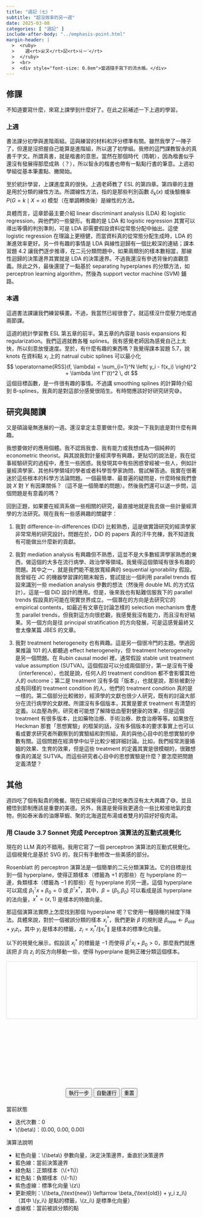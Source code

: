 ```yaml
---
title: "週記（七）"
subtitle: "超沒效率的另一週"
date: 2025-03-08
categories: [ "週記" ]
include-after-body: "../emphasis-point.html"
margin-header: |
  >  <ruby>
  >    週<rt>ㄓㄡ</rt>記<rt>ㄐㄧˋ</rt>
  >  </ruby>
  >  <br>
  >  <div style="font-size: 0.8em">當週隨手寫下的流水帳。</div>
---
```


## 修課

不知道要寫什麼，來寫上課學到什麼好了。在此之前補述一下上週的學習。

### 上週

書法課分初學與進階兩組。這與練習的材料和評分標準有關。雖然我學了一陣子了，但還是沒把握自己能算是進階組，所以選了初學組。我修的這門課教智永的真書千字文。所謂真書，就是楷書的意思。當然在那個時代（隋朝），因為楷書似乎還沒有發展得那麼成熟（？），所以智永的楷書也帶有一點點行書的筆意。上週初學組從基本筆畫點、撇開始。

至於統計學習，上課進度真的很快。上週老師教了 ESL 的第四章。第四章的主題是用於分類的線性方法。所謂線性方法，指的是那些判別函數 $\delta_k(x)$ 或後驗機率 $P(G = k \mid X = x)$ 模型（在單調轉換後）是線性的方法。

具體而言，這章節最主要介紹 linear discriminant analysis (LDA) 和 logistic regression，與他們的一些變形。有趣的是 LDA 和 logistic regression 其實可以導出等價的判別準則，可是 LDA 卻需要假設資料從常態分配中抽出。這使 logistic regression 在理論上更穩健，而當資料真的從常態分配生成時，LDA 的漸進效率更好。另一件有趣的事情是 LDA 與線性迴歸有一個比較深的連結；課本習題 4.2 讓我們逐步推導，在二元分類問題中，如果兩類別的樣本數相當，那線性迴歸的決策邊界其實就是 LDA 的決策邊界。不過我還沒有參透背後的直觀意義。除此之外，最後還提了一點基於 separating hyperplanes 的分類方法，如 perceptron learning algorithm，然後為 support vector machine (SVM) 鋪路。

### 本週

這週書法課讓我們練習橫畫。不過，我當然已經很會了。就這樣沒什麼壓力地度過兩節課。

這週的統計學習教 ESL 第五章的前半。第五章的內容是 basis expansions 和 regularization。我們這週就教各種 splines。我有感覺老師因為感覺自己上太快，所以刻意放慢速度。至於，有什麼有趣的東西嗎？我覺得課本習題 5.7，說 knots 在資料點 $x_i$ 上的 natrual cubic splines 可以最小化
$$
\operatorname{RSS}(f, \lambda)
= \sum_{i=1}^N \left( y_i - f(x_i) \right)^2 + \lambda \int f''(t)^2 \, dt
$$
這個目標函數，是一件很有趣的事情。不過講 smoothing splines 的計算時介紹到 B-splines，我真的是對這部分感覺很陌生。有時間應該好好研究研究😅。

## 研究與閱讀

又是碩論毫無進展的一週。還沒拿定主意要做什麼。來說一下我到底是對什麼有興趣。

我想要做好的應用個體。我不認爲我會、我有能力或我想成為一個純粹的 econometric theorist。與其說我對計量經濟學有興趣，更貼切的說法是，我在從事經驗研究的過程中，產生一些困惑。我發現其中有些困惑曾經被一些人，例如計量經濟學家、其他科學領域的學者或者科學哲學家詢問、嘗試解答過。我實在很著迷於這些根本的科學方法論問題。一個最簡單、最普遍的疑問是，什麼時候我們會說 $X$ 對 $Y$ 有因果關係？（這不是一個簡單的問題）。然後我們還可以退一步問，這個問題是有意義的嗎？

回到正題，如果要在經濟系做一些相關的研究，最直接地就是我去做一些計量經濟學的方法研究。現在我有一些感興趣的關鍵字：

1. 我對 difference-in-differences (DiD) 比較熟悉，這是做實證研究的經濟學家非常常用的研究設計。問題在於，DiD 的 papers 真的汗牛充棟，我不知道我有可能做出什麼新的貢獻。

2. 我對 mediation analysis 有興趣但不熟悉，這並不是大多數經濟學家熟悉的東西，做這個的大多在流行病學、政治學等領域。我覺得這個領域有很多有趣的問題。其中之一，就是我們能不能放寬經典的 sequential ignorability 假設。我曾經在 JC 的機器學習課的期末報告，嘗試提出一個利用 parallel trends 假設來識別一些 mediation analysis 參數的想法（然後用 double ML 的方式估計）。這是一個 DiD 設計的應用。但是，後來我也有點難信服我下的 parallel trends 假設真的可能在現實世界成立。一個潛在的方向是去研究它的 empirical contents，如最近有文章在討論怎樣的 selection mechanism 會產生 parallel trends，但我對這方向很悲觀，我感覺我沒有能力，而且沒有好結果。另一個方向是往 principal stratification 的方向發展，可是這感覺最終又會太像某篇 JBES 的文章。

3. 我對 treatment heterogeneity 也有興趣。這是另一個很冷門的主題。學過因果推論 101 的人都聽過 effect heterogeneity，但 treatment heterogeneity 是另一個問題。在 Rubin causal model 裡，通常假設 stable unit treatment value assumption (SUTVA)。這個假設可以分成兩個部分，第一是沒有干擾（interference），也就是說，任何人的 treatment condition 都不會影響其他人的 outcome；第二是 treatment 沒有多個「版本」，也就是說，那些被劃分成有同樣的 treatment condition 的人，他們的 treatment condition 真的是一樣的。第二個部分比較微妙，經濟學的文獻也很少人研究，既有的討論大部分在流行病學的文獻裡。所謂沒有多個版本，其實是要求 treatment 有清楚的定義。以血壓為例，研究者可能想了解降低血壓對健康的效果，但是這個 treatment 有很多版本，比如藥物治療、手術治療、飲食治療等等。如果放在 Heckman 那套「思想實驗」的框架的話，沒有多個版本的要求事實上也可以看成要求研究者所觀察到的實驗組和對照組，真的與他心目中的思想實驗的參數有關。這個問題在經濟學中似乎比較少被詳細討論。比如，我們經常測量婚姻的效果、生育的效果，但是這些 treatment 的定義其實是很模糊的，很難想像真的滿足 SUTVA。而這些研究者心目中的思想實驗是什麼？要怎麼把問題定義清楚？

## 其他

週四吃了個有點貴的晚餐。現在已經覺得自己對吃東西沒有太大興趣了😅。並且體悟到節制應該是重要的美德。另外，我還是覺得我更適合一些比較接地氣的食物，例如泰米香的油爆草蝦、聚的北海道昆布湯或者雙月的蒜好好瘦肉湯。

### 用 Claude 3.7 Sonnet 完成 Perceptron 演算法的互動式視覺化

現在的 LLM 真的不錯用。我用它寫了一個 perceptron 演算法的互動式視覺化。這個視覺化是基於 SVG 的，我只有手動修改一些美感的部分。

Rosenblatt 的 perceptron 演算法是一個簡單的二元分類演算法。它的目標是找到一個 hyperplane，使得正類樣本（標籤為 $+1$ 的那些）在 hyperplane 的一邊，負類樣本（標籤為 $-1$ 的那些）在 hyperplane 的另一邊。這個 hyperplane 可以寫成 $\beta_1^\intercal x + \beta_0 = 0$ 或 $\beta^\intercal x^*$，其中，$\beta = (\beta_1, \beta_0)$ 可以看成是該 hyperplane 的法向量，$x^* = (x, 1)$ 是樣本的特徵向量。

那這個演算法實際上怎麼找到那個 hyperplane 呢？它使用一種隨機的梯度下降法。具體來說，對於一個被誤分類的樣本 $x_i^*$，我們更新 $\beta$ 的規則是 $\beta_{\text{new}} \leftarrow \beta_{\text{old}} + y_i z_i$，其中 $y_i$ 是樣本的標籤，$z_i = x_i^* / \| x_i^* \|$ 是樣本的標準化向量。

以下的視覺化展示，假設該 $x_i^*$ 的標籤是 $-1$ 而使得 $\beta^\intercal x_i + \beta_0 > 0$，那麼我們就應該把 $\beta$ 向 $z_i$ 的反方向移動一些，使得 hyperplane 能夠正確分類這個樣本。

```{=html}
<div id="perceptron-container" style="width:100%;max-width:900px;margin:0 auto;">
  <div style="width:100%;position:relative;padding-bottom:62.5%;">
    <svg id="perceptron-svg" width="100%" height="100%" style="position:absolute;top:0;left:0;display:block;border:1px solid #ddd;background-color:#fff;"></svg>
  </div>

  <div style="text-align:center;margin:20px 0;">
    <button id="step-button" class="btn btn-primary">執行一步</button>
    <button id="auto-button" class="btn btn-success">自動運行</button>
    <button id="reset-button" class="btn btn-danger">重置</button>
  </div>

  <div class="callout callout-style-default callout-note callout-titled">
  <div class="callout-header d-flex align-content-center">
  <div class="callout-icon-container">
  <i class="callout-icon"></i>
  </div>
  <div class="callout-title-container flex-fill">
  當前狀態
  </div>
  </div>
  <div class="callout-body-container callout-body">
  <ul>
    <li>迭代次數：<span id="iteration-count">0</span></li>
    <li><span class="math inline">\(\beta\)</span>：(<span id="beta-x">0.00</span>, <span id="beta-y">0.00</span>, <span id="beta-bias">0.00</span>)</li>
    <li id="selected-point-info" style="display:none;">
      <ul>
        <li>選中的點：(<span id="point-x"></span>, <span id="point-y"></span>)；標籤：<span id="point-label"></span></li>
        <li>標準化向量 <span class="math inline">\(z\)</span>：(<span id="z-x"></span>, <span id="z-y"></span>, <span id="z-bias"></span>)</li>
      </ul>
    </li>
  </ul>
  </div>
  </div>

  <div class="callout callout-style-default callout-tip callout-titled">
  <div class="callout-header d-flex align-content-center">
  <div class="callout-icon-container">
  <i class="callout-icon"></i>
  </div>
  <div class="callout-title-container flex-fill">
  演算法說明
  </div>
  </div>
  <div class="callout-body-container callout-body">
  <ul>
    <li>紅色向量：<span class="math inline">\(\beta\)</span> 參數向量，決定決策邊界，垂直於決策邊界</li>
    <li>藍色線：當前決策邊界</li>
    <li>綠色點：正類樣本（<span class="math inline">\(+1\)</span>）</li>
    <li>紅色點：負類樣本（<span class="math inline">\(-1\)</span>）</li>
    <li>紫色虛線：標準化向量 <span class="math inline">\(z\)</span> </li>
    <li>更新規則：<span class="math inline">\(\beta_{\text{new}} \leftarrow \beta_{\text{old}} + y_i z_i\)</span>（其中 <span class="math inline">\(y_i\)</span> 是點的標籤，<span class="math inline">\(z_i\)</span>  是標準化向量）</li>
    <li>虛線框：當前被誤分類的點</li>
  </ul>
  </div>
  </div>

<script>
document.addEventListener('DOMContentLoaded', function() {
  // 獲取SVG元素
  const svg = document.getElementById('perceptron-svg');
  
  // 與窗口大小有關的重設函數
  function resizeSVG() {
    const svgRect = svg.getBoundingClientRect();
    const width = svgRect.width;
    const height = svgRect.height;
    
    // 更新中心點和縮放因子
    centerX = width / 2;
    centerY = height / 2;
    scale = Math.min(width, height) / 8;  // 動態調整縮放因子
    margin = Math.min(width, height) * 0.08;  // 動態調整邊距
    
    // 重繪整個視覺化
    initializeSVG();
    redraw();
  }
  
  // 添加窗口大小變化事件監聽器
  window.addEventListener('resize', resizeSVG);
  
  // SVG 命名空間
  const svgNS = "http://www.w3.org/2000/svg";
  
  // 感知機狀態
  let beta = { x: 0, y: 0, bias: 0 };
  let points = [
    { id: 1, x: 2.5, y: 1.5, label: 1 },
    { id: 2, x: 1.5, y: 2.5, label: 1 },
    { id: 3, x: -0.5, y: 1.5, label: 1 },
    { id: 4, x: -2.5, y: -1.5, label: -1 },
    { id: 5, x: -1.5, y: -2.5, label: -1 },
    { id: 6, x: 1.5, y: -1.5, label: -1 }
  ];
  let selectedPoint = null;
  let iterations = 0;
  let autoRunTimer = null;
  
  // 初始化可視化參數 - 將在resizeSVG中更新
  let centerX, centerY, scale, margin;
  
  // 座標轉換函數
  function toScreenX(x) {
    return centerX + x * scale;
  }
  
  function toScreenY(y) {
    return centerY - y * scale;
  }
  
  // 標準化向量
  function normalize(vector) {
    const norm = Math.sqrt(vector.x * vector.x + vector.y * vector.y + 1);
    return {
      x: vector.x / norm,
      y: vector.y / norm,
      bias: 1 / norm
    };
  }
  
  // 判斷點是否被錯誤分類
  function isMisclassified(point) {
    const normalizedPoint = normalize(point);
    const dotProduct = beta.x * normalizedPoint.x + beta.y * normalizedPoint.y + beta.bias * normalizedPoint.bias;
    
    const threshold = 0.01;
    
    if (point.label > 0) {
      return dotProduct < threshold;
    } else {
      return dotProduct > -threshold;
    }
  }
  
  // 找到第一個錯誤分類的點
  function findMisclassifiedPoint() {
    return points.find(point => isMisclassified(point)) || null;
  }
  
  // 初始化 SVG
  function initializeSVG() {
    // 清空 SVG
    while (svg.firstChild) {
      svg.removeChild(svg.firstChild);
    }
    
    // 定義箭頭標記 - 調小尺寸
    const defs = document.createElementNS(svgNS, "defs");
    const marker = document.createElementNS(svgNS, "marker");
    marker.setAttribute("id", "arrowhead");
    marker.setAttribute("markerWidth", "6");  // 從10減小到6
    marker.setAttribute("markerHeight", "4");  // 從7減小到4
    marker.setAttribute("refX", "6");  // 從9減小到6
    marker.setAttribute("refY", "2");  // 從3.5減小到2
    marker.setAttribute("orient", "auto");
    
    const polygon = document.createElementNS(svgNS, "polygon");
    polygon.setAttribute("points", "0 0, 6 2, 0 4");  // 從"0 0, 10 3.5, 0 7"減小到"0 0, 6 2, 0 4"
    
    marker.appendChild(polygon);
    defs.appendChild(marker);
    svg.appendChild(defs);
    
    // 計算SVG的可視區域
    const viewBox = `0 0 ${svg.getBoundingClientRect().width} ${svg.getBoundingClientRect().height}`;
    svg.setAttribute("viewBox", viewBox);
    
    // 繪製坐標軸
    const xAxis = document.createElementNS(svgNS, "line");
    xAxis.setAttribute("x1", margin);
    xAxis.setAttribute("x2", svg.getBoundingClientRect().width - margin);
    xAxis.setAttribute("y1", centerY);
    xAxis.setAttribute("y2", centerY);
    xAxis.setAttribute("stroke", "black");
    xAxis.setAttribute("stroke-width", "1.5");
    svg.appendChild(xAxis);
    
    const yAxis = document.createElementNS(svgNS, "line");
    yAxis.setAttribute("x1", centerX);
    yAxis.setAttribute("x2", centerX);
    yAxis.setAttribute("y1", margin);
    yAxis.setAttribute("y2", svg.getBoundingClientRect().height - margin);
    yAxis.setAttribute("stroke", "black");
    yAxis.setAttribute("stroke-width", "1.5");
    svg.appendChild(yAxis);
    
    // 調整字體大小根據SVG尺寸
    const fontSize = Math.max(10, Math.round(scale * 0.15));
    const smallFontSize = Math.max(8, Math.round(scale * 0.12));
    
    // x軸標籤
    const xLabel = document.createElementNS(svgNS, "text");
    xLabel.setAttribute("x", svg.getBoundingClientRect().width - margin + 20);
    xLabel.setAttribute("y", centerY + 15);
    xLabel.setAttribute("font-size", fontSize);
    xLabel.textContent = "x₁";
    svg.appendChild(xLabel);
    
    // y軸標籤
    const yLabel = document.createElementNS(svgNS, "text");
    yLabel.setAttribute("x", centerX - 15);
    yLabel.setAttribute("y", margin - 20);
    yLabel.setAttribute("font-size", fontSize);
    yLabel.textContent = "x₂";
    svg.appendChild(yLabel);
    
    // 繪製刻度
    [-3, -2, -1, 1, 2, 3].forEach(val => {
      // X軸刻度
      const xTick = document.createElementNS(svgNS, "line");
      xTick.setAttribute("x1", toScreenX(val));
      xTick.setAttribute("x2", toScreenX(val));
      xTick.setAttribute("y1", centerY - 5);
      xTick.setAttribute("y2", centerY + 5);
      xTick.setAttribute("stroke", "black");
      xTick.setAttribute("stroke-width", "1");
      svg.appendChild(xTick);
      
      const xText = document.createElementNS(svgNS, "text");
      xText.setAttribute("x", toScreenX(val));
      xText.setAttribute("y", centerY + 20);
      xText.setAttribute("text-anchor", "middle");
      xText.setAttribute("font-size", smallFontSize);
      xText.textContent = val;
      svg.appendChild(xText);
      
      // Y軸刻度
      const yTick = document.createElementNS(svgNS, "line");
      yTick.setAttribute("x1", centerX - 4);
      yTick.setAttribute("x2", centerX + 4);
      yTick.setAttribute("y1", toScreenY(val));
      yTick.setAttribute("y2", toScreenY(val));
      yTick.setAttribute("stroke", "black");
      yTick.setAttribute("stroke-width", "1");
      svg.appendChild(yTick);
      
      const yText = document.createElementNS(svgNS, "text");
      yText.setAttribute("x", centerX - 20);
      yText.setAttribute("y", toScreenY(val) + 5);
      yText.setAttribute("text-anchor", "middle");
      yText.setAttribute("font-size", smallFontSize);
      yText.textContent = val;
      svg.appendChild(yText);
    });
    
    // 原點標記
    const originText = document.createElementNS(svgNS, "text");
    originText.setAttribute("x", centerX - 20);
    originText.setAttribute("y", centerY + 20);
    originText.setAttribute("font-size", smallFontSize);
    originText.textContent = "O";
    svg.appendChild(originText);
  }
  
  // 繪製決策邊界
  function drawDecisionBoundary() {
    // 移除舊的決策邊界
    const oldLine = svg.querySelector(".decision-boundary");
    if (oldLine) {
      svg.removeChild(oldLine);
    }
    
    if (beta.x === 0 && beta.y === 0) {
      return;
    }
    
    // ax + by + c = 0 形式
    const a = beta.x;
    const b = beta.y;
    const c = beta.bias;
    
    // 計算與畫布邊界的交點
    let startX, startY, endX, endY;
    
    if (Math.abs(b) < 0.001) {
      // 近似垂直線
      startX = -c / a;
      endX = startX;
      startY = -4;
      endY = 4;
    } else {
      // 一般情況
      startX = -4;
      startY = (-c - a * startX) / b;
      endX = 4;
      endY = (-c - a * endX) / b;
    }
    
    const line = document.createElementNS(svgNS, "line");
    line.setAttribute("x1", toScreenX(startX));
    line.setAttribute("y1", toScreenY(startY));
    line.setAttribute("x2", toScreenX(endX));
    line.setAttribute("y2", toScreenY(endY));
    line.setAttribute("stroke", "blue");
    line.setAttribute("stroke-width", "2");
    line.setAttribute("class", "decision-boundary");
    svg.appendChild(line);
  }
  
  // 繪製參數向量 beta
  function drawBetaVector() {
    // 移除舊的參數向量
    const oldVector = svg.querySelector(".beta-vector");
    if (oldVector) {
      svg.removeChild(oldVector);
    }
    
    if (beta.x === 0 && beta.y === 0) {
      return;
    }
    
    const line = document.createElementNS(svgNS, "line");
    line.setAttribute("x1", centerX);
    line.setAttribute("y1", centerY);
    line.setAttribute("x2", toScreenX(beta.x));
    line.setAttribute("y2", toScreenY(beta.y));
    line.setAttribute("stroke", "red");
    line.setAttribute("stroke-width", "2");
    line.setAttribute("marker-end", "url(#arrowhead)");
    line.setAttribute("class", "beta-vector");
    svg.appendChild(line);
  }
  
  // 繪製標準化向量 z
  function drawNormalizedVector() {
    // 移除舊的標準化向量
    const oldVector = svg.querySelector(".normalized-vector");
    if (oldVector) {
      svg.removeChild(oldVector);
    }
    
    if (!selectedPoint) {
      return;
    }
    
    const z = normalize(selectedPoint);
    const zx = z.x * scale * 0.5;
    const zy = z.y * scale * 0.5;
    
    const line = document.createElementNS(svgNS, "line");
    line.setAttribute("x1", centerX);
    line.setAttribute("y1", centerY);
    line.setAttribute("x2", centerX + zx);
    line.setAttribute("y2", centerY - zy);
    line.setAttribute("stroke", "purple");
    line.setAttribute("stroke-width", "2");
    line.setAttribute("stroke-dasharray", "5,5");
    line.setAttribute("marker-end", "url(#arrowhead)");
    line.setAttribute("class", "normalized-vector");
    svg.appendChild(line);
  }
  
  // 繪製數據點
  function drawPoints() {
    // 移除舊的點
    const oldPoints = svg.querySelectorAll(".data-point");
    oldPoints.forEach(point => {
      svg.removeChild(point);
    });
    
    // 根據SVG大小動態調整點的大小和字體 - 調整比例
    const circleRadius = Math.max(4, scale * 0.12);  // 略微減小點的尺寸
    const selectedCircleRadius = circleRadius * 1.2;
    const fontSize = Math.max(8, scale * 0.12);
    
    points.forEach(point => {
      const isSelected = selectedPoint && selectedPoint.id === point.id;
      const fillColor = point.label > 0 ? "#4CAF50" : "#F44336";
      const isMisclassed = isMisclassified(point);
      
      const circle = document.createElementNS(svgNS, "circle");
      circle.setAttribute("cx", toScreenX(point.x));
      circle.setAttribute("cy", toScreenY(point.y));
      circle.setAttribute("r", isSelected ? selectedCircleRadius : circleRadius);
      circle.setAttribute("fill", fillColor);
      
      // 強調誤分類的點
      if (isMisclassed) {
        circle.setAttribute("opacity", 1);
        circle.setAttribute("stroke", "black");
        circle.setAttribute("stroke-width", 2);
        circle.setAttribute("stroke-dasharray", "2,2");
      } else {
        circle.setAttribute("opacity", 0.8);
        circle.setAttribute("stroke", isSelected ? "black" : "none");
        circle.setAttribute("stroke-width", isSelected ? 2 : 0);
      }
      
      circle.setAttribute("class", "data-point");
      svg.appendChild(circle);
      
      const text = document.createElementNS(svgNS, "text");
      text.setAttribute("x", toScreenX(point.x));
      text.setAttribute("y", toScreenY(point.y) - circleRadius - 5);
      text.setAttribute("text-anchor", "middle");
      text.setAttribute("font-size", fontSize);
      text.setAttribute("font-weight", "bold");
      text.setAttribute("class", "data-point");
      text.textContent = `(${point.x}, ${point.y})`;
      svg.appendChild(text);
    });
  }
  
  // 更新狀態顯示
  function updateStatusDisplay() {
    document.getElementById("iteration-count").textContent = iterations;
    document.getElementById("beta-x").textContent = beta.x.toFixed(2);
    document.getElementById("beta-y").textContent = beta.y.toFixed(2);
    document.getElementById("beta-bias").textContent = beta.bias.toFixed(2);
    
    const selectedPointInfo = document.getElementById("selected-point-info");
    
    if (selectedPoint) {
      const z = normalize(selectedPoint);
      
      document.getElementById("point-x").textContent = selectedPoint.x;
      document.getElementById("point-y").textContent = selectedPoint.y;
      document.getElementById("point-label").textContent = selectedPoint.label;
      document.getElementById("z-x").textContent = z.x.toFixed(2);
      document.getElementById("z-y").textContent = z.y.toFixed(2);
      document.getElementById("z-bias").textContent = z.bias.toFixed(2);
      
      selectedPointInfo.style.display = "block";
    } else {
      selectedPointInfo.style.display = "none";
    }
    
    // 更新按鈕狀態
    const stepButton = document.getElementById("step-button");
    const autoButton = document.getElementById("auto-button");
    
    const misclassifiedPoint = findMisclassifiedPoint();
    stepButton.disabled = !misclassifiedPoint;
    autoButton.disabled = !misclassifiedPoint;
    
    if (!misclassifiedPoint && autoRunTimer) {
      clearInterval(autoRunTimer);
      autoRunTimer = null;
      autoButton.textContent = "自動運行";
    }
  }
  
  // 重繪整個視覺化
  function redraw() {
    drawDecisionBoundary();
    drawBetaVector();
    drawNormalizedVector();
    drawPoints();
    updateStatusDisplay();
  }
  
  // 執行一步感知機更新
  function runStep() {
    const misclassifiedPoint = findMisclassifiedPoint();
    
    if (misclassifiedPoint) {
      selectedPoint = misclassifiedPoint;
      
      // 標準化點
      const z = normalize(misclassifiedPoint);
      
      // 更新 beta
      beta.x = beta.x + misclassifiedPoint.label * z.x;
      beta.y = beta.y + misclassifiedPoint.label * z.y;
      beta.bias = beta.bias + misclassifiedPoint.label * z.bias;
      
      iterations++;
      
      redraw();
      return true;
    } else {
      selectedPoint = null;
      redraw();
      return false;
    }
  }
  
  // 重置感知機
  function reset() {
    beta = { x: 0, y: 0, bias: 0 };
    selectedPoint = null;
    iterations = 0;
    
    if (autoRunTimer) {
      clearInterval(autoRunTimer);
      autoRunTimer = null;
      document.getElementById("auto-button").textContent = "自動運行";
    }
    
    redraw();
  }
  
  // 事件監聽器
  document.getElementById("step-button").addEventListener("click", function() {
    runStep();
  });
  
  document.getElementById("auto-button").addEventListener("click", function() {
    if (autoRunTimer) {
      clearInterval(autoRunTimer);
      autoRunTimer = null;
      this.textContent = "自動運行";
    } else {
      this.textContent = "暫停";
      autoRunTimer = setInterval(function() {
        const hasMore = runStep();
        if (!hasMore) {
          clearInterval(autoRunTimer);
          autoRunTimer = null;
          document.getElementById("auto-button").textContent = "自動運行";
        }
      }, 1000);
    }
  });
  
  document.getElementById("reset-button").addEventListener("click", reset);
  
  // 初始計算SVG尺寸相關參數
  resizeSVG();
});
</script>
```